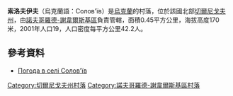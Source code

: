 {{coord|52|1|52|N|32|57|49|E|scale:100000|display=title}}

'''索洛夫伊夫'''（烏克蘭語：Солов'їв）是[[烏克蘭|烏克蘭]]的村落，位於該國北部[[切爾尼戈夫州|切爾尼戈夫州]]，由[[諾夫哥羅德-謝韋爾斯基區|諾夫哥羅德-謝韋爾斯基區]]負責管轄，面積0.45平方公里，海拔高度170米，2001年人口19，人口密度每平方公里42.2人。

==參考資料==
* [http://weather.in.ua/ua/chernigovskaja/24443 Погода в селі Солов'їв]

[[Category:切爾尼戈夫州村落|Category:切爾尼戈夫州村落]]
[[Category:諾夫哥羅德-謝韋爾斯基區村落|Category:諾夫哥羅德-謝韋爾斯基區村落]]


{{Chernihiv-geo-stub}}